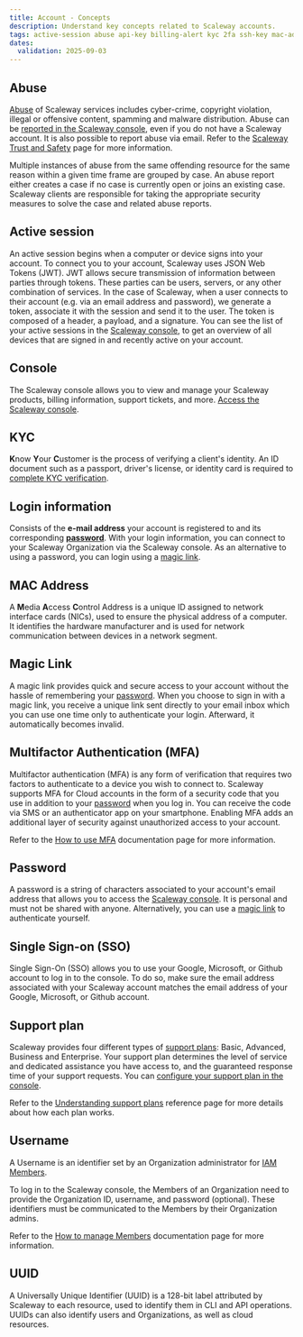 ```yaml
---
title: Account - Concepts
description: Understand key concepts related to Scaleway accounts.
tags: active-session abuse api-key billing-alert kyc 2fa ssh-key mac-address
dates:
  validation: 2025-09-03
---
```


## Abuse

[Abuse](https://www.scaleway.com/en/abuse-notice/) of Scaleway services includes cyber-crime, copyright violation, illegal or offensive content, spamming and malware distribution. Abuse can be [reported in the Scaleway console](https://console.scaleway.com/support/abuses/create), even if you do not have a Scaleway account. It is also possible to report abuse via email. Refer to the [Scaleway Trust and Safety](https://www.scaleway.com/en/contact-trust-and-safety/) page for more information.

Multiple instances of abuse from the same offending resource for the same reason within a given time frame are grouped by case. An abuse report either creates a case if no case is currently open or joins an existing case. Scaleway clients are responsible for taking the appropriate security measures to solve the case and related abuse reports.

## Active session

An active session begins when a computer or device signs into your account. To connect you to your account, Scaleway uses JSON Web Tokens (JWT). JWT allows secure transmission of information between parties through tokens. These parties can be users, servers, or any other combination of services. In the case of Scaleway, when a user connects to their account (e.g. via an email address and password), we generate a token, associate it with the session and send it to the user. The token is composed of a header, a payload, and a signature. You can see the list of your active sessions in the [Scaleway console](https://console.scaleway.com/settings/account/security), to get an overview of all devices that are signed in and recently active on your account.

## Console

The Scaleway console allows you to view and manage your Scaleway products, billing information, support tickets, and more. [Access the Scaleway console](https://console.scaleway.com/organization).

## KYC

**K**now **Y**our **C**ustomer is the process of verifying a client's identity. An ID document such as a passport, driver's license, or identity card is required to [complete KYC verification](/account/how-to/verify-identity/).

## Login information

Consists of the **e-mail address** your account is registered to and its corresponding [**password**](#password). With your login information, you can connect to your Scaleway Organization via the Scaleway console. As an alternative to using a password, you can login using a [magic link](#magic-link).

## MAC Address

A **M**edia **A**ccess **C**ontrol Address is a unique ID assigned to network interface cards (NICs), used to ensure the physical address of a computer. It identifies the hardware manufacturer and is used for network communication between devices in a network segment.

## Magic Link

A magic link provides quick and secure access to your account without the hassle of remembering your [password](#login-information). When you choose to sign in with a magic link, you receive a unique link sent directly to your email inbox which you can use one time only to authenticate your login. Afterward, it automatically becomes invalid.

## Multifactor Authentication (MFA)

Multifactor authentication (MFA) is any form of verification that requires two factors to authenticate to a device you wish to connect to. Scaleway supports MFA for Cloud accounts in the form of a security code that you use in addition to your [password](#password) when you log in. You can receive the code via SMS or an authenticator app on your smartphone. Enabling MFA adds an additional layer of security against unauthorized access to your account.

Refer to the [How to use MFA](/account/how-to/use-2fa) documentation page for more information.

## Password

A password is a string of characters associated to your account's email address that allows you to access the [Scaleway console](https://console.scaleway.com/). It is personal and must not be shared with anyone. Alternatively, you can use a [magic link](#magic-link) to authenticate yourself.

## Single Sign-on (SSO)

Single Sign-On (SSO) allows you to use your Google, Microsoft, or Github account to log in to the console. To do so, make sure the email address associated with your Scaleway account matches the email address of your Google, Microsoft, or Github account.

## Support plan

Scaleway provides four different types of [support plans](https://console.scaleway.com/support/plans): Basic, Advanced, Business and Enterprise. Your support plan determines the level of service and dedicated assistance you have access to, and the guaranteed response time of your support requests. You can [configure your support plan in the console](/account/how-to/configure-support-plans/).

Refer to the [Understanding support plans](/account/reference-content/understanding-support-plans) reference page for more details about how each plan works.

## Username

A Username is an identifier set by an Organization administrator for [IAM Members](/iam/concepts/#member).

To log in to the Scaleway console, the Members of an Organization need to provide the Organization ID, username, and password (optional). These identifiers must be communicated to the Members by their Organization admins.

Refer to the [How to manage Members](/iam/how-to/manage-members) documentation page for more information.

## UUID

A Universally Unique Identifier (UUID) is a 128-bit label attributed by Scaleway to each resource, used to identify them in CLI and API operations. UUIDs can also identify users and Organizations, as well as cloud resources.
